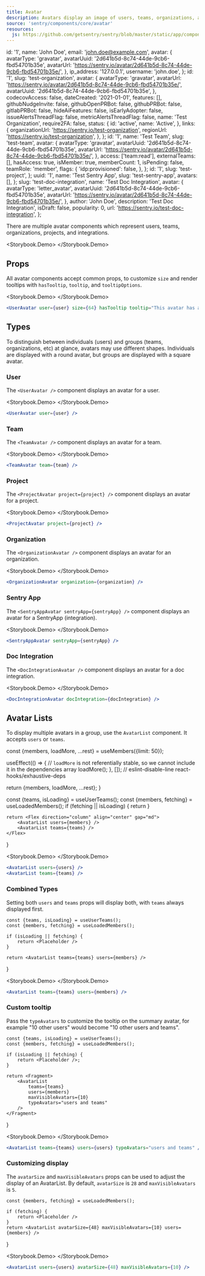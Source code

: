 ```yaml
---
title: Avatar
description: Avatars display an image of users, teams, organizations, and other Sentry-specific items.
source: 'sentry/components/core/avatar'
resources:
  js: https://github.com/getsentry/sentry/blob/master/static/app/components/core/alert/index.tsx
---
```







  id: '1',
  name: 'John Doe',
  email: 'john.doe@example.com',
  avatar: {
    avatarType: 'gravatar',
    avatarUuid: '2d641b5d-8c74-44de-9cb6-fbd54701b35e',
    avatarUrl: 'https://sentry.io/avatar/2d641b5d-8c74-44de-9cb6-fbd54701b35e/',
  },
  ip_address: '127.0.0.1',
  username: 'john.doe',
};
  id: '1',
  slug: 'test-organization',
  avatar: {
    avatarType: 'gravatar',
    avatarUrl: 'https://sentry.io/avatar/2d641b5d-8c74-44de-9cb6-fbd54701b35e/',
    avatarUuid: '2d641b5d-8c74-44de-9cb6-fbd54701b35e',
  },
  codecovAccess: false,
  dateCreated: '2021-01-01',
  features: [],
  githubNudgeInvite: false,
  githubOpenPRBot: false,
  githubPRBot: false,
  gitlabPRBot: false,
  hideAiFeatures: false,
  isEarlyAdopter: false,
  issueAlertsThreadFlag: false,
  metricAlertsThreadFlag: false,
  name: 'Test Organization',
  require2FA: false,
  status: {
    id: 'active',
    name: 'Active',
  },
  links: {
    organizationUrl: 'https://sentry.io/test-organization',
    regionUrl: 'https://sentry.io/test-organization',
  },
};
  id: '1',
  name: 'Test Team',
  slug: 'test-team',
  avatar: {
    avatarType: 'gravatar',
    avatarUuid: '2d641b5d-8c74-44de-9cb6-fbd54701b35e',
    avatarUrl: 'https://sentry.io/avatar/2d641b5d-8c74-44de-9cb6-fbd54701b35e/',
  },
  access: ['team:read'],
  externalTeams: [],
  hasAccess: true,
  isMember: true,
  memberCount: 1,
  isPending: false,
  teamRole: 'member',
  flags: {
    'idp:provisioned': false,
  },
};
  id: '1',
  slug: 'test-project',
};
  uuid: '1',
  name: 'Test Sentry App',
  slug: 'test-sentry-app',
  avatars: [],
};
  slug: 'test-doc-integration',
  name: 'Test Doc Integration',
  avatar: {
    avatarType: 'letter_avatar',
    avatarUuid: '2d641b5d-8c74-44de-9cb6-fbd54701b35e',
    avatarUrl: 'https://sentry.io/avatar/2d641b5d-8c74-44de-9cb6-fbd54701b35e/',
  },
  author: 'John Doe',
  description: 'Test Doc Integration',
  isDraft: false,
  popularity: 0,
  url: 'https://sentry.io/test-doc-integration',
};

There are multiple avatar components which represent users, teams, organizations, projects, and integrations.

<Storybook.Demo>
  <UserAvatar size={PREVIEW_SIZE} user={USER} />
  <TeamAvatar size={PREVIEW_SIZE} team={TEAM} />
  <ProjectAvatar size={PREVIEW_SIZE} project={PROJECT} />
  <OrganizationAvatar size={PREVIEW_SIZE} organization={ORGANIZATION} />
  <SentryAppAvatar size={PREVIEW_SIZE} sentryApp={SENTRY_APP} />
  <DocIntegrationAvatar size={PREVIEW_SIZE} docIntegration={DOC_INTEGRATION} />
</Storybook.Demo>

## Props

All avatar components accept common props, to customize `size` and render tooltips with `hasTooltip`, `tooltip`, and `tooltipOptions`.

<Storybook.Demo>
  <UserAvatar user={USER} size={64} hasTooltip tooltip="This avatar has a tooltip" />
</Storybook.Demo>
```jsx
<UserAvatar user={user} size={64} hasTooltip tooltip="This avatar has a tooltip" />
```

## Types

To distinguish between individuals (users) and groups (teams, organizations, etc) at glance, avatars may use different shapes. Individuals are displayed with a round avatar, but groups are displayed with a square avatar.

### User

The `<UserAvatar />` component displays an avatar for a user.

<Storybook.Demo>
  <UserAvatar size={PREVIEW_SIZE} user={USER} />
</Storybook.Demo>
```jsx
<UserAvatar user={user} />
```

### Team

The `<TeamAvatar />` component displays an avatar for a team.

<Storybook.Demo>
  <TeamAvatar size={PREVIEW_SIZE} team={TEAM} />
</Storybook.Demo>
```jsx
<TeamAvatar team={team} />
```

### Project

The `<ProjectAvatar project={project} />` component displays an avatar for a project.

<Storybook.Demo>
  <ProjectAvatar size={PREVIEW_SIZE} project={PROJECT} />
</Storybook.Demo>
```jsx
<ProjectAvatar project={project} />
```

### Organization

The `<OrganizationAvatar />` component displays an avatar for an organization.

<Storybook.Demo>
  <OrganizationAvatar size={PREVIEW_SIZE} organization={ORGANIZATION} />
</Storybook.Demo>
```jsx
<OrganizationAvatar organization={organization} />
```

### Sentry App

The `<SentryAppAvatar sentryApp={sentryApp} />` component displays an avatar for a SentryApp (integration).

<Storybook.Demo>
  <SentryAppAvatar size={PREVIEW_SIZE} sentryApp={SENTRY_APP} />
</Storybook.Demo>
```jsx
<SentryAppAvatar sentryApp={sentryApp} />
```

### Doc Integration

The `<DocIntegrationAvatar />` component displays an avatar for a doc integration.

<Storybook.Demo>
  <DocIntegrationAvatar size={PREVIEW_SIZE} docIntegration={DOC_INTEGRATION} />
</Storybook.Demo>
```jsx
<DocIntegrationAvatar docIntegration={docIntegration} />
```

## Avatar Lists

To display multiple avatars in a group, use the `AvatarList` component. It accepts `users` or `teams`.

  const {members, loadMore, ...rest} = useMembers({limit: 50});

useEffect(() => {
// `loadMore` is not referentially stable, so we cannot include it in the dependencies array
loadMore();
}, []); // eslint-disable-line react-hooks/exhaustive-deps

return {members, loadMore, ...rest};
}

const {teams, isLoading} = useUserTeams();
  const {members, fetching} = useLoadedMembers();
    if (fetching || isLoading) {
        return <Placeholder />
    }

    return <Flex direction="column" align="center" gap="md">
        <AvatarList users={members} />
        <AvatarList teams={teams} />
    </Flex>

}

<Storybook.Demo>
  <BasicDemo />
</Storybook.Demo>
```jsx
<AvatarList users={users} />
<AvatarList teams={teams} />
```

### Combined Types

Setting both `users` and `teams` props will display both, with `teams` always displayed first.

    const {teams, isLoading} = useUserTeams();
    const {members, fetching} = useLoadedMembers();

    if (isLoading || fetching) {
        return <Placeholder />
    }

    return <AvatarList teams={teams} users={members} />

}

<Storybook.Demo>
  <TeamAndMembers />
</Storybook.Demo>
```jsx
<AvatarList teams={teams} users={members} />
```

### Custom tooltip

Pass the `typeAvatars` to customize the tooltip on the summary avatar, for example "10 other users" would become "10 other users and teams".

    const {teams, isLoading} = useUserTeams();
    const {members, fetching} = useLoadedMembers();

    if (isLoading || fetching) {
        return <Placeholder />;
    }

    return <Fragment>
        <AvatarList
            teams={teams}
            users={members}
            maxVisibleAvatars={10}
            typeAvatars="users and teams"
        />
    </Fragment>

}

<Storybook.Demo>
  <TypeAvatars />
</Storybook.Demo>
```jsx
<AvatarList teams={teams} users={users} typeAvatars="users and teams" />
```

### Customizing display

The `avatarSize` and `maxVisibleAvatars` props can be used to adjust the display of an AvatarList. By default, `avatarSize` is `28` and `maxVisibleAvatars` is `5`.

    const {members, fetching} = useLoadedMembers();

    if (fetching) {
        return <Placeholder />
    }
    return <AvatarList avatarSize={48} maxVisibleAvatars={10} users={members} />

}

<Storybook.Demo>
  <Display />
</Storybook.Demo>
```jsx
<AvatarList users={users} avatarSize={48} maxVisibleAvatars={10} />
```
